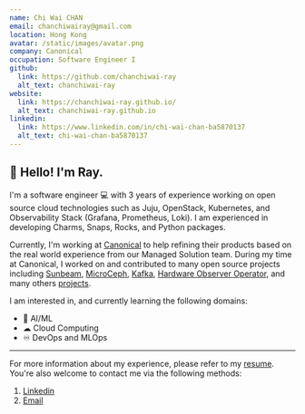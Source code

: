 ```yaml
---
name: Chi Wai CHAN
email: chanchiwairay@gmail.com
location: Hong Kong
avatar: /static/images/avatar.png
company: Canonical
occupation: Software Engineer I
github:
  link: https://github.com/chanchiwai-ray
  alt_text: chanchiwai-ray
website:
  link: https://chanchiwai-ray.github.io/
  alt_text: chanchiwai-ray.github.io
linkedin:
  link: https://www.linkedin.com/in/chi-wai-chan-ba5870137
  alt_text: chi-wai-chan-ba5870137
---
```


## 👋 Hello! I'm Ray.

I'm a software engineer 💻 with 3 years of experience working on open source cloud technologies such as Juju, OpenStack,
Kubernetes, and Observability Stack (Grafana, Prometheus, Loki). I am experienced in developing Charms, Snaps, Rocks,
and Python packages.

Currently, I'm working at [Canonical][canonical] to help refining their products based on the real world experience from
our Managed Solution team. During my time at Canonical, I worked on and contributed to many open source projects
including [Sunbeam][sunbeam], [MicroCeph][microceph], [Kafka][Kafka], [Hardware Observer Operator][hardware-observer],
and many others [projects][projects].


I am interested in, and currently learning the following domains:

- 🧠 AI/ML
- ☁ Cloud Computing
- ♾ DevOps and MLOps

---

For more information about my experience, please refer to my [resume][resume]. You're also welcome to contact me via the
following methods:

1. [Linkedin](https://www.linkedin.com/in/chi-wai-chan-ba5870137)
2. [Email](chanchiwairay@gmail.com)

[canonical]: https://canonical.com/
[sunbeam]: https://canonical.com/microstack
[microceph]: https://github.com/canonical/microceph
[kafka]: https://github.com/canonical/kafka-operator
[projects]: https://chanchiwai-ray.github.io/projects
[hardware-observer]: https://github.com/canonical/hardware-observer-operator
[resume]: static/files/resume.pdf
